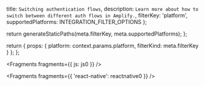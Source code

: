   title: `Switching authentication flows`,
  description: `Learn more about how to switch between different auth flows in Amplify.`,
  filterKey: 'platform',
  supportedPlatforms: INTEGRATION_FILTER_OPTIONS
};



  return generateStaticPaths(meta.filterKey, meta.supportedPlatforms);
};

  return {
    props: {
      platform: context.params.platform,
      filterKind: meta.filterKey
    }
  };
};


<Fragments fragments={{ js: js0 }} />


<Fragments fragments={{ 'react-native': reactnative0 }} />
